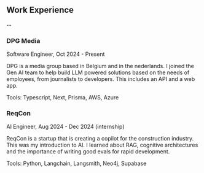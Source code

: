 
## Work Experience

--

### DPG Media

<Subtitle>Software Engineer, Oct 2024 - Present</Subtitle>

DPG is a media group based in Belgium and in the nederlands. I joined the Gen AI team to help build LLM powered solutions based on the needs of employees, from journalists to developers. This includes an API and a web app.

<Subtitle>Tools: Typescript, Next, Prisma, AWS, Azure</Subtitle>

### ReqCon

<Subtitle>AI Engineer, Aug 2024 - Dec 2024 (internship)</Subtitle>

ReqCon is a startup that is creating a copilot for the construction industry. This was my introduction to AI. I learned about RAG, cognitive architectures and the importance of writing good evals for rapid development.

<Subtitle>Tools: Python, Langchain, Langsmith, Neo4j, Supabase</Subtitle>
